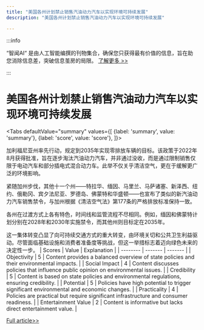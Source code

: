 ```yaml
---
title: "美国各州计划禁止销售汽油动力汽车以实现环境可持续发展"
description: "美国各州计划禁止销售汽油动力汽车以实现环境可持续发展"

---
```



:::info

“智闻AI“ 是由人工智能编撰的刊物集合，确保您只获得最有价值的信息，旨在助您消除信息差，突破信息茧房的局限。  [了解更多 >>](/zh-Hans/docs/guides)

:::

# 美国各州计划禁止销售汽油动力汽车以实现环境可持续发展


<Tabs
	defaultValue="summary"
	values={[
	{label: 'summary', value: 'summary'},
	{label: 'score', value: 'score'},
]}>
<TabItem value="summary">


加利福尼亚州率先行动，规定到2035年实现零排放车辆的目标。该政策于2022年8月获得批准，旨在逐步淘汰汽油动力汽车，并非通过没收，而是通过限制销售仅限于电动汽车和部分插电式混合动力车。此举不仅关乎清洁空气，更在于缓解更广泛的环境影响。

紧随加州步伐，其他十一个州——特拉华、缅因、马里兰、马萨诸塞、新泽西、纽约、俄勒冈、宾夕法尼亚、罗德岛、佛蒙特和华盛顿——也宣布了类似的新汽油动力汽车销售禁令，与加州根据《清洁空气法》第177条的严格排放标准保持一致。

各州在过渡方式上各有特色，时间线和监管流程不尽相同。例如，缅因和佛蒙特计划分别在2028年和2030年实施禁令，而其他州则目标定在2035年。

这一集体转变凸显了向可持续交通方式的重大转变，由环境关切和公共卫生利益驱动。尽管面临基础设施和消费者准备度等挑战，但这一举措标志着迈向绿色未来的决定性一步。
</TabItem>
<TabItem value="score">
	| Scores     | Value   | Explanation |
	| -------- | ------- | ------- |
	| Objectivity  | 5    | Content provides a balanced overview of state policies and their environmental impacts.    |
	| Social Impact | 4     | Content discusses policies that influence public opinion on environmental issues.    |
	| Credibility    | 5    | Content is based on state policies and environmental regulations, ensuring credibility.    |
	| Potential    | 5    | Policies have high potential to trigger significant environmental and economic changes.    |
	| Practicality    | 4    | Policies are practical but require significant infrastructure and consumer readiness.    |
	| Entertainment Value    | 2    | Content is informative but lacks direct entertainment value.    |
</TabItem>
</Tabs>

[Full article>>](https://www.cnet.com/roadshow/news/states-banning-new-gas-powered-cars/#ftag=CAD590a51e)
